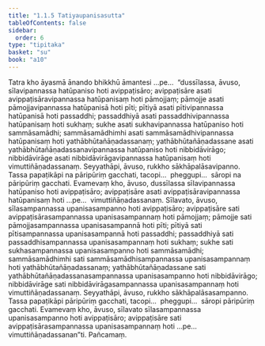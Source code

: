 ```yaml
---
title: "1.1.5 Tatiyaupanisasutta"
tableOfContents: false
sidebar:
  order: 6
type: "tipitaka"
basket: "su"
book: "a10"
---
```



<DynamicBreadcrumb />

<Division number="5" book="a10" bookNo="17" page="261">

<Paragraph number="23" book="a10">
Tatra kho āyasmā ānando bhikkhū āmantesi …pe…  “dussīlassa, āvuso, sīlavipannassa hatūpaniso hoti avippaṭisāro; avippaṭisāre asati avippaṭisāravipannassa hatūpanisaṃ hoti pāmojjaṃ; pāmojje asati pāmojjavipannassa hatūpanisā hoti pīti; pītiyā asati pītivipannassa hatūpanisā hoti passaddhi; passaddhiyā asati passaddhivipannassa hatūpanisaṃ hoti sukhaṃ; sukhe asati sukhavipannassa hatūpaniso hoti sammāsamādhi; sammāsamādhimhi asati sammāsamādhivipannassa hatūpanisaṃ hoti yathābhūtañāṇadassanaṃ; yathābhūtañāṇadassane asati yathābhūtañāṇadassanavipannassa hatūpaniso hoti nibbidāvirāgo; nibbidāvirāge asati nibbidāvirāgavipannassa hatūpanisaṃ hoti vimuttiñāṇadassanaṃ. Seyyathāpi, āvuso, rukkho sākhāpalāsavipanno. Tassa papaṭikāpi na pāripūriṃ gacchati, tacopi…  pheggupi…  sāropi na pāripūriṃ gacchati. Evamevaṃ kho, āvuso, dussīlassa sīlavipannassa hatūpaniso hoti avippaṭisāro; avippaṭisāre asati avippaṭisāravipannassa hatūpanisaṃ hoti …pe…  vimuttiñāṇadassanaṃ.
</Paragraph>

<Paragraph number="24" book="a10">
Sīlavato, āvuso, sīlasampannassa upanisasampanno hoti avippaṭisāro; avippaṭisāre sati avippaṭisārasampannassa upanisasampannaṃ hoti pāmojjaṃ; pāmojje sati pāmojjasampannassa upanisasampannā hoti pīti; pītiyā sati pītisampannassa upanisasampannā hoti passaddhi; passaddhiyā sati passaddhisampannassa upanisasampannaṃ hoti sukhaṃ; sukhe sati sukhasampannassa upanisasampanno hoti sammāsamādhi; sammāsamādhimhi sati sammāsamādhisampannassa upanisasampannaṃ hoti yathābhūtañāṇadassanaṃ; yathābhūtañāṇadassane sati yathābhūtañāṇadassanasampannassa upanisasampanno hoti nibbidāvirāgo; nibbidāvirāge sati nibbidāvirāgasampannassa upanisasampannaṃ hoti vimuttiñāṇadassanaṃ. Seyyathāpi, āvuso, rukkho sākhāpalāsasampanno. Tassa papaṭikāpi pāripūriṃ gacchati, tacopi…  pheggupi…  sāropi pāripūriṃ gacchati. Evamevaṃ kho, āvuso, sīlavato sīlasampannassa upanisasampanno hoti avippaṭisāro; avippaṭisāre sati avippaṭisārasampannassa upanisasampannaṃ hoti …pe…  vimuttiñāṇadassanan”ti.

</Paragraph>
</Division>

<Paragraph number="25" type="center" book="a10">
Pañcamaṃ.
</Paragraph>
